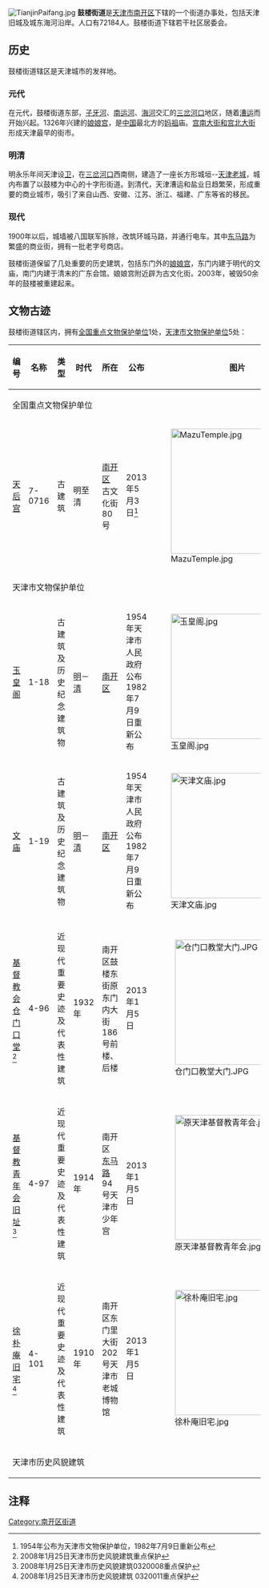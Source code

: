 [[File:TianjinPaifang.jpg|thumb]]
'''鼓楼街道'''是[[天津市|天津市]][[南开区|南开区]]下辖的一个街道办事处，包括天津旧城及城东海河沿岸。人口有72184人。鼓楼街道下辖若干社区居委会。

== 历史 ==
鼓楼街道辖区是天津城市的发祥地。
=== 元代 ===
在元代，鼓楼街道东部，[[子牙河|子牙河]]、[[南运河|南运河]]、[[海河|海河]]交汇的[[三岔河口|三岔河口]]地区，随着[[漕运|漕运]]而开始兴起。1326年兴建的[[娘娘宫|娘娘宫]]，是[[中国|中国]]最北方的[[妈祖|妈祖]]庙。[[古文化街|宫南大街和宫北大街]]形成天津最早的街市。

=== 明清 ===
明永乐年间天津设[[天津卫|卫]]，在[[三岔河口|三岔河口]]西南侧，建造了一座长方形城垣--[[天津老城|天津老城]]，城内布置了以鼓楼为中心的十字形街道。到清代，天津漕运和盐业日趋繁荣，形成重要的商业城市，吸引了来自山西、安徽、江苏、浙江、福建、广东等省的移民。
=== 现代 ===
1900年以后，城墙被八国联军拆除，改筑环城马路，并通行电车。其中[[东马路|东马路]]为繁盛的商业街，拥有一批老字号商店。

鼓楼街道保留了几处重要的历史建筑，包括东门外的[[娘娘宫|娘娘宫]]，东门内建于明代的文庙，南门内建于清末的广东会馆。娘娘宫附近辟为古文化街。2003年，被毁50余年的鼓楼被重建起来。
==文物古迹==
鼓楼街道辖区内，拥有[[全国重点文物保护单位|全国重点文物保护单位]]1处，[[天津市文物保护单位|天津市文物保护单位]]5处：
{| class="wikitable sortable"
|-
!编号
!名称
!类型
!时代
!所在

!公布
!图片
|- 
! colspan="8" |全国重点文物保护单位
|-
| [[天津天后宫|天后宫]]
| 7-0716
| 古建筑
| 明至清
| [[南开区|南开区]]古文化街80号

|2013年5月3日<ref>1954年公布为天津市文物保护单位，1982年7月9日重新公布</ref>
| style="padding:0" |[[File:MazuTemple.jpg|250px]]
|- 
! colspan="8" |天津市文物保护单位
|-
|[[天津玉皇阁|玉皇阁]]
|1-18
|古建筑及历史纪念建筑物
|[[明朝|明]]－[[清朝|清]]
|[[南开区|南开区]]
|1954年天津市人民政府公布<br>1982年7月9日重新公布
| style="padding:0" |[[File:玉皇阁.jpg|250px]]
|-
|[[天津文庙|文庙]]
|1-19
|古建筑及历史纪念建筑物
|[[明朝|明]]－[[清朝|清]]
|[[南开区|南开区]]
|1954年天津市人民政府公布<br>1982年7月9日重新公布
| style="padding:0" |[[File:天津文庙.jpg|250px]]
|-
|[[仓门口教堂|基督教会仓门口堂]]<ref>2008年1月25日天津市历史风貌建筑重点保护</ref>||4-96||近现代重要史迹及代表性建筑||1932年||南开区鼓楼东街原东门内大街186号前楼、后楼||2013年1月5日|| [[File:仓门口教堂大门.JPG|250px]]
|-
|[[原天津基督教青年会旧址|基督教青年会旧址]]<ref>2008年1月25日天津市历史风貌建筑0320008重点保护</ref>||4-97||近现代重要史迹及代表性建筑||1914年||南开区[[东马路|东马路]]94号天津市少年宫||2013年1月5日|| [[File:原天津基督教青年会.jpg|250px]]
|-
|[[徐朴庵旧宅|徐朴庵旧宅]]<ref>2008年1月25日天津市历史风貌建筑 0320011重点保护</ref>||4-101||近现代重要史迹及代表性建筑||1910年||南开区东门里大街202号天津市老城博物馆||2013年1月5日|| [[File:徐朴庵旧宅.jpg|250px]]
|- 
! colspan="8" |天津市历史风貌建筑
|}

== 注释 ==

{{Reflist|2}}

{{天津市南开区行政区划}}

[[Category:南开区街道|Category:南开区街道]]
